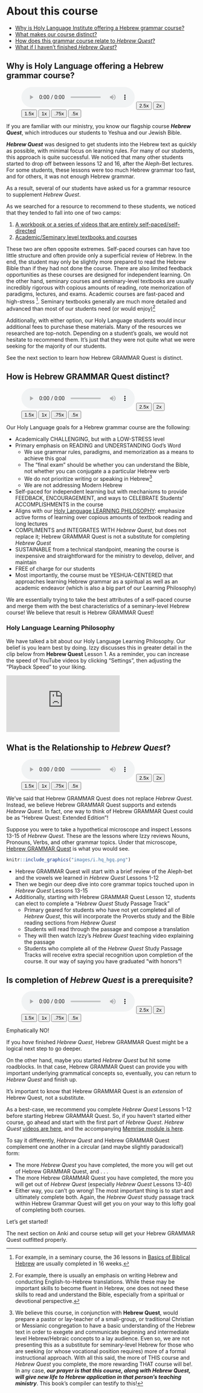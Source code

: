 # About this course {-}

* [Why is Holy Language Institute offering a Hebrew grammar course?](#motivation)
* [What makes our course distinct?](#our_course)
* [How does this grammar course relate to _Hebrew Quest_?](#hgq_and_hq)
* [What if I haven't finished _Hebrew Quest_?](#finish_hq)


## Why is Holy Language offering a Hebrew grammar course? {- #motivation}


::: {.infobox .sound}
<figure> <audio id="myAudio" controls controlsList="nodownload" src="./images/00.whyhebrewgrammar.m4a"> Your browser does not support the <code>audio</code> element.</audio><button onclick="x25()" type="button">2.5x</button><button onclick="x2()" type="button">2x</button><button onclick="x15()" type="button">1.5x</button><button onclick="x1()" type="button">1x</button><button onclick="x075()" type="button">.75x</button><button onclick="x05()" type="button">.5x</button><script>
var x = document.getElementById("myAudio");
function x05() { 
    x.playbackRate = 0.5;
    x.play();}
function x075() { 
    x.playbackRate = 0.75;
    x.play();} 
function x1() { 
    x.playbackRate = 1;
     x.play();}
function x15() { 
    x.playbackRate = 1.5;
     x.play();} 
function x2() { 
    x.playbackRate = 2;
     x.play();} 
function x25() { 
    x.playbackRate = 2.5;
     x.play(); } 
</script></figure>
:::


If you are familiar with our ministry, you know our flagship course ***Hebrew Quest***, which introduces our students to Yeshua and our Jewish Bible.

***Hebrew Quest*** was designed to get students into the Hebrew text as quickly as possible, with minimal focus on learning rules. For many of our students, this approach is quite successful.  We noticed that many other students started to drop off between lessons 12 and 16, after the Aleph-Bet lectures. For some students, these lessons were too much Hebrew grammar too fast, and for others, it was not enough Hebrew grammar.  

As a result, several of our students have asked us for a grammar resource to supplement _Hebrew Quest_.  

As we searched for a resource to recommend to these students, we noticed that they tended to fall into one of two camps:

1. <u>A workbook or a series of videos that are entirely self-paced/self-directed</u> 
2. <u>Academic/Seminary level textbooks and courses</u>

These two are often opposite extremes.  Self-paced courses can have too little structure and often provide only a superficial review of Hebrew.  In the end, the student may only be slightly more prepared to read the Hebrew Bible than if they had not done the course.  There are also limited feedback opportunities as these courses are designed for independent learning.  On the other hand, seminary courses and seminary-level textbooks are usually incredibly rigorous with copious amounts of reading, rote memorization of paradigms, lectures, and exams. Academic courses are fast-paced and high-stress ^[For example, in a seminary course, the 36 lessons in <u>Basics of Biblical Hebrew</u> are usually completed in 16 weeks.]. Seminary textbooks generally are much more detailed and advanced than most of our students need (or would enjoy)^[For example, there is usually an emphasis on writing Hebrew and conducting English-to-Hebrew translations.  While these may be important skills to become fluent in Hebrew, one does not need these skills to read and understand the Bible, especially from a spiritual or devotional perspective.]
   
Additionally, with either option, our Holy Language students would incur additional fees to purchase these materials.  Many of the resources we researched are top-notch.  Depending on a student's goals, we would not hesitate to recommend them.  It's just that they were not quite what we were seeking for the majority of our students.

See the next section to learn how Hebrew GRAMMAR Quest is distinct.

## How is Hebrew GRAMMAR Quest distinct? {- #our_course}

::: {.infobox .sound}
<figure> <audio id="myAudio" controls controlsList="nodownload" src="./images/00.howishgqdistinct.m4a"> Your browser does not support the <code>audio</code> element.</audio><button onclick="x25()" type="button">2.5x</button><button onclick="x2()" type="button">2x</button><button onclick="x15()" type="button">1.5x</button><button onclick="x1()" type="button">1x</button><button onclick="x075()" type="button">.75x</button><button onclick="x05()" type="button">.5x</button><script>
var x = document.getElementById("myAudio");
function x05() { 
    x.playbackRate = 0.5;
    x.play();}
function x075() { 
    x.playbackRate = 0.75;
    x.play();} 
function x1() { 
    x.playbackRate = 1;
     x.play();}
function x15() { 
    x.playbackRate = 1.5;
     x.play();} 
function x2() { 
    x.playbackRate = 2;
     x.play();} 
function x25() { 
    x.playbackRate = 2.5;
     x.play(); } 
</script></figure>
:::

Our Holy Language goals for a Hebrew grammar course are the following:

* Academically CHALLENGING, but with a LOW-STRESS level
* Primary emphasis on READING and UNDERSTANDING God's Word
    * We use grammar rules, paradigms, and memorization as a means to achieve this goal
    * The "final exam" should be whether you can understand the Bible, not whether you can conjugate a a particular Hebrew verb
    * We do not prioritize writing or speaking in Hebrew^[We believe this course, in conjunction with **Hebrew Quest**, would prepare a pastor or lay-teacher of a small-group, or traditional Christian or Messianic congregation to have a basic understanding of the Hebrew text in order to exegete and communicate beginning and intermediate level Hebrew/Hebraic concepts to a lay audience.  Even so, we are not presenting this as a substitute for seminary-level Hebrew for those who are seeking (or whose vocational position requires) more of a formal instructional approach. With all this said, the more of THIS course and _Hebrew Quest_ you complete, the more rewarding THAT course will be!. In any case, ***our prayer is that this course, along with Hebrew Quest, will give new life to Hebrew application in that person's teaching ministry***.  This book's compiler can testify to this!]
    * We are not addressing Modern Hebrew
* Self-paced for independent learning but with mechanisms to provide FEEDBACK, ENCOURAGEMENT, and ways to CELEBRATE Students' ACCOMPLISHMENTS in the course
* Aligns with our [Holy Language LEARNING PHILOSOPHY](https://holylanguage.com/learning-philosophy.php): emphasize active forms of learning over copious amounts of textbook reading and long lectures
* COMPLIMENTS and INTEGRATES WITH _Hebrew Quest_, but does not replace it; Hebrew GRAMMAR Quest is not a substitute for completing _Hebrew Quest_
* SUSTAINABLE from a technical standpoint, meaning the course is inexpensive and straightforward for the ministry to develop, deliver, and maintain
* FREE of charge for our students
* Most importantly, the course must be YESHUA-CENTERED that approaches learning Hebrew grammar as a spiritual as well as an academic endeavor (which is also a big part of our Learning Philosophy)

We are essentially trying to take the best attributes of a self-paced course and merge them with the best characteristics of a seminary-level Hebrew course!  We believe that result is Hebrew GRAMMAR Quest!

### Holy Language Learning Philosophy {-}

We have talked a bit about our Holy Language Learning Philosophy.  Our belief is you learn best by doing.  Izzy discusses this in greater detail in the clip below from **Hebrew Quest** Lesson 1.  As a reminder, you can increase the speed of YouTube videos by clicking "Settings", then adjusting the "Playback Speed" to your liking.

<div class="container">
<iframe class="responsive-iframe" src="https://www.youtube.com/embed/Ex9mBMAqWhI?start=2823" frameborder="0"></iframe>
</div>



## What is the Relationship to _Hebrew Quest_? {- #hgq_and_hq}

::: {.infobox .sound}
<figure> <audio id="myAudio" controls controlsList="nodownload" src="./images/00.relationtohq.m4a"> Your browser does not support the <code>audio</code> element.</audio><button onclick="x25()" type="button">2.5x</button><button onclick="x2()" type="button">2x</button><button onclick="x15()" type="button">1.5x</button><button onclick="x1()" type="button">1x</button><button onclick="x075()" type="button">.75x</button><button onclick="x05()" type="button">.5x</button><script>
var x = document.getElementById("myAudio");
function x05() { 
    x.playbackRate = 0.5;
    x.play();}
function x075() { 
    x.playbackRate = 0.75;
    x.play();} 
function x1() { 
    x.playbackRate = 1;
     x.play();}
function x15() { 
    x.playbackRate = 1.5;
     x.play();} 
function x2() { 
    x.playbackRate = 2;
     x.play();} 
function x25() { 
    x.playbackRate = 2.5;
     x.play(); } 
</script></figure>
:::

We've said that Hebrew GRAMMAR Quest does not replace _Hebrew Quest_.  Instead, we believe Hebrew GRAMMAR Quest supports and extends _Hebrew Quest_.  In fact, one way to think of Hebrew GRAMMAR Quest could be as "Hebrew Quest: Extended Edition"!  

Suppose you were to take a hypothetical microscope and inspect Lessons 13-15 of _Hebrew Quest_. These are the lessons where Izzy reviews Nouns, Pronouns, Verbs, and other grammar topics.  Under that microscope, <u>Hebrew GRAMMAR Quest</u> is what you would see. 

```r

knitr::include_graphics("images/i.hq_hgq.png")
``` 

* Hebrew GRAMMAR Quest will start with a brief review of the Aleph-bet and the vowels we learned in _Hebrew Quest_ Lessons 1-12
* Then we begin our deep dive into core grammar topics touched upon in _Hebrew Quest_ Lessons 13-15
* Additionally, starting with Hebrew GRAMMAR Quest Lesson 12, students can elect to complete a "_Hebrew Quest_ Study Passage Track"
    * Primary geared for students who have not yet completed all of _Hebrew Quest_, this will incorporate the Proverbs study and the Bible reading sections from _Hebrew Quest_
    * Students will read through the passage and compose a translation
    * They will then watch Izzy's _Hebrew Quest_ teaching video explaining the passage
    * Students who complete all of the _Hebrew Quest_ Study Passage Tracks will receive extra special recognition upon completion of the course.  It our way of saying you have graduated "with honors"!

## Is completion of _Hebrew Quest_ is a prerequisite? {- #finish_hq}

::: {.infobox .sound}
<figure> <audio id="myAudio" controls controlsList="nodownload" 
src="./images/00.hqprerequisite.m4a"> 
Your browser does not support the <code>audio</code> element.</audio><button onclick="x25()" type="button">2.5x</button><button onclick="x2()" type="button">2x</button><button onclick="x15()" type="button">1.5x</button><button onclick="x1()" type="button">1x</button><button onclick="x075()" type="button">.75x</button><button onclick="x05()" type="button">.5x</button><script>
var x = document.getElementById("myAudio");
function x05() { 
    x.playbackRate = 0.5;
    x.play();}
function x075() { 
    x.playbackRate = 0.75;
    x.play();} 
function x1() { 
    x.playbackRate = 1;
     x.play();}
function x15() { 
    x.playbackRate = 1.5;
     x.play();} 
function x2() { 
    x.playbackRate = 2;
     x.play();} 
function x25() { 
    x.playbackRate = 2.5;
     x.play(); } 
</script></figure>
:::

Emphatically NO!

If you _have_ finished _Hebrew Quest_, Hebrew GRAMMAR Quest might be a logical next step to go deeper.

On the other hand, maybe you started _Hebrew Quest_ but hit some roadblocks.  In that case, Hebrew GRAMMAR Quest can provide you with important underlying grammatical concepts so, eventually, you can return to _Hebrew Quest_ and finish up. 

It's important to know that Hebrew GRAMMAR Quest is an _extension_ of Hebrew Quest, not a substitute.  

As a best-case, we recommend you complete _Hebrew Quest_ Lessons 1-12 before starting Hebrew GRAMMAR Quest.  So, if you haven't started either course, go ahead and start with the first part of _Hebrew Quest_.  _Hebrew Quest_ [videos are here](https://holylanguage.com/quest.html){target="_blank"}, and the accompanying [Memrise module is here](https://app.memrise.com/course/5406435/hebrew-quest-lessons-1-to-40/){target="_blank"}.

To say it differently, _Hebrew Quest_ and Hebrew GRAMMAR Quest complement one another in a circular (and maybe slightly paradoxical!) form:

* The more _Hebrew Quest_ you have completed, the more you will get out of Hebrew GRAMMAR Quest, and . . .
* The more Hebrew GRAMMAR Quest you have completed, the more you will get out of _Hebrew Quest_ (especially _Hebrew Quest_ Lessons 13-40)
* Either way, you can't go wrong!  The most important thing is to start and ultimately complete both.  Again, the _Hebrew Quest_ study passage track within Hebrew Grammar Quest will get you on your way to this lofty goal of completing both courses.


::: {.box .map}
Let's get started!
:::

The next section on Anki and course setup will get your Hebrew GRAMMAR Quest outfitted properly.
